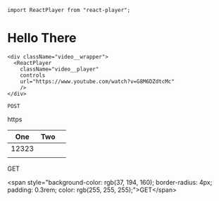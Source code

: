 ```mdx-code-block
import ReactPlayer from "react-player";
```

# Hello There

```mdx-code-block
<div className="video__wrapper">
  <ReactPlayer
    className="video__player"
    controls
    url="https://www.youtube.com/watch?v=G8M6DZdtcMc"
    />
</div>
```

`POST`

https

| One   | Two |     |
| ----- | --- | --- |
| 12323 |     |     |
|       |     |     |

GET

\<span style="background-color: rgb(37, 194, 160); border-radius: 4px; padding: 0.3rem; color: rgb(255, 255, 255);">GET\</span>
